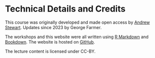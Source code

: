 # Technical Details and Credits {-}

This course was originally developed and made open access by [Andrew Stewart](https://github.com/ajstewartlang). Updates since 2023 by George Farmer.

The workshops and this website were all written using [R Markdown](https://rmarkdown.rstudio.com/) and [Bookdown](https://bookdown.org/). The website is hosted on [GitHub](https://github.com/).

The lecture content is licensed under CC-BY.

